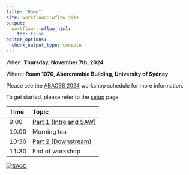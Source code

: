 ```yaml
---
title: "Home"
site: workflowr::wflow_site
output:
  workflowr::wflow_html:
    toc: false
editor_options:
  chunk_output_type: console
---
```


When: **Thursday, November 7th, 2024**

Where: **Room 1070, Abercrombie Building, University of Sydney**

Please see the [ABACBS 2024](https://www.abacbs.org/conference2024/workshop) workshop schedule for more information.

To get started, please refer to the [setup](setup.html) page.


| Time  | Topic                                 |
|:------|:--------------------------------------|
| 9:00  | [Part 1 (Intro and SAW)](SAW.html)    |
| 10:00 | Morning tea                           |
| 10:30 | [Part 2 (Downstream)](downstream.html)       |
| 11:30 | End of workshop                       |


[![](assets/sagc.png "SAGC")](https://sa-genomics.com.au)
